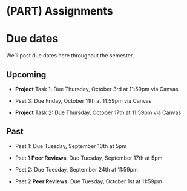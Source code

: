 
# (PART) Assignments {-}

# Due dates {-}

We'll post due dates here throughout the semester. 

## Upcoming {-}

- **Project** Task 1: Due Thursday, October 3rd at 11:59pm via Canvas

- Pset 3: Due Friday, October 11th at 11:59pm via Canvas

- **Project** Task 2: Due Thursday, October 17th at 11:59pm via Canvas


## Past {-}

- Pset 1: Due Tuesday, September 10th at 5pm 

- Pset 1 **Peer Reviews**: Due Tuesday, September 17th at 5pm 

- Pset 2: Due Tuesday, September 24th at 11:59pm 

- Pset 2 **Peer Reviews**: Due Tuesday, October 1st at 11:59pm 